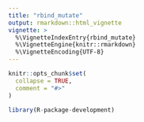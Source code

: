 ```yaml
---
title: "rbind_mutate"
output: rmarkdown::html_vignette
vignette: >
  %\VignetteIndexEntry{rbind_mutate}
  %\VignetteEngine{knitr::rmarkdown}
  %\VignetteEncoding{UTF-8}
---
```


```r
knitr::opts_chunk$set(
  collapse = TRUE,
  comment = "#>"
)
```

```r
library(R-package-development)
```
